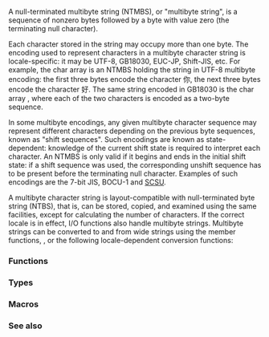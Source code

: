 {{title|Null-terminated multibyte strings}}
{{cpp/string/multibyte/navbar}}

A null-terminated multibyte string (NTMBS), or "multibyte string", is a sequence of nonzero bytes followed by a byte with value zero (the terminating null character).

Each character stored in the string may occupy more than one byte. The encoding used to represent characters in a multibyte character string is locale-specific: it may be UTF-8, GB18030, EUC-JP, Shift-JIS, etc. For example, the char array {{c|{'\xe4','\xbd','\xa0','\xe5','\xa5','\xbd','\0'}&lt;!----&gt;}} is an NTMBS holding the string {{c|"你好"}} in UTF-8 multibyte encoding: the first three bytes encode the character 你, the next three bytes encode the character 好. The same string encoded in GB18030 is the char array {{c|{'\xc4', '\xe3', '\xba', '\xc3', '\0'}&lt;!----&gt;}}, where each of the two characters is encoded as a two-byte sequence.

In some multibyte encodings, any given multibyte character sequence may represent different characters depending on the previous byte sequences, known as "shift sequences". Such encodings are known as state-dependent: knowledge of the current shift state is required to interpret each character. An NTMBS is only valid if it begins and ends in the initial shift state: if a shift sequence was used, the corresponding unshift sequence has to be present before the terminating null character. Examples of such encodings are the 7-bit JIS, BOCU-1 and [https://www.unicode.org/reports/tr6 SCSU].

A multibyte character string is layout-compatible with null-terminated byte string (NTBS), that is, can be stored, copied, and examined using the same facilities, except for calculating the number of characters. If the correct locale is in effect, I/O functions also handle multibyte strings. Multibyte strings can be converted to and from wide strings using the {{lc|std::codecvt}} member functions, {{lc|std::wstring_convert}}, or the following locale-dependent conversion functions:

===Functions===
{{dsc begin}}
{{dsc h2|Multibyte/wide character conversions}}
{{dsc header|cstdlib}}
{{dsc inc|cpp/string/multibyte/dsc mblen}}
{{dsc inc|cpp/string/multibyte/dsc mbtowc}}
{{dsc inc|cpp/string/multibyte/dsc wctomb}}
{{dsc inc|cpp/string/multibyte/dsc mbstowcs}}
{{dsc inc|cpp/string/multibyte/dsc wcstombs}}
{{dsc header|cwchar}}
{{dsc inc|cpp/string/multibyte/dsc mbrlen}}
{{dsc inc|cpp/string/multibyte/dsc mbsinit}}
{{dsc inc|cpp/string/multibyte/dsc btowc}}
{{dsc inc|cpp/string/multibyte/dsc wctob}}
{{dsc inc|cpp/string/multibyte/dsc mbrtowc}}
{{dsc inc|cpp/string/multibyte/dsc wcrtomb}}
{{dsc inc|cpp/string/multibyte/dsc mbsrtowcs}}
{{dsc inc|cpp/string/multibyte/dsc wcsrtombs}}
{{dsc header|cuchar}}
{{dsc inc|cpp/string/multibyte/dsc mbrtoc8}}
{{dsc inc|cpp/string/multibyte/dsc c8rtomb}}
{{dsc inc|cpp/string/multibyte/dsc mbrtoc16}}
{{dsc inc|cpp/string/multibyte/dsc c16rtomb}}
{{dsc inc|cpp/string/multibyte/dsc mbrtoc32}}
{{dsc inc|cpp/string/multibyte/dsc c32rtomb}}
{{dsc end}}

===Types===
{{dsc begin}}
{{dsc header|cwchar}}
{{dsc inc|cpp/string/multibyte/dsc mbstate_t}}
{{dsc end}}

===Macros===
{{dsc begin}}
{{dsc header|climits}}
{{dsc inc|cpp/string/multibyte/dsc MB_LEN_MAX}}
{{dsc header|cstdlib}}
{{dsc inc|cpp/string/multibyte/dsc MB_CUR_MAX}}
{{dsc header|cuchar}}
{{dsc macro const|__STDC_UTF_16__|notes={{mark c++11}}|nolink=true|indicates that UTF-16 encoding is used by mbrtoc16 and c16rtomb}}
{{dsc macro const|__STDC_UTF_32__|notes={{mark c++11}}|nolink=true|indicates that UTF-32 encoding is used by mbrtoc32 and c32rtomb}}
{{dsc end}}

===See also===
{{dsc begin}}
{{dsc see c|c/string/multibyte|Null-terminated multibyte strings}}
{{dsc end}}

{{langlinks|de|es|fr|it|ja|pt|ru|zh}}